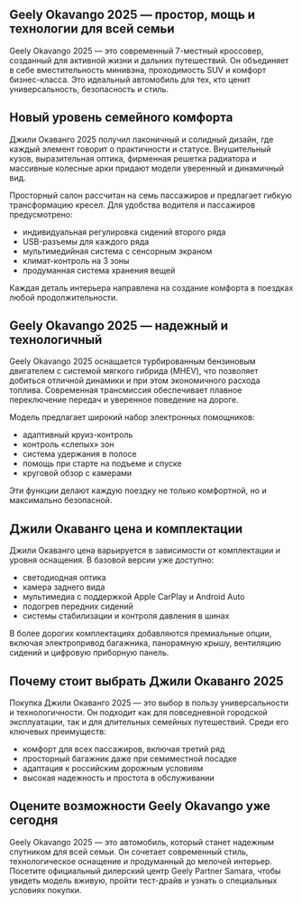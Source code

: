 ## Geely Okavango 2025 — простор, мощь и технологии для всей семьи

Geely Okavango 2025 — это современный 7-местный кроссовер, созданный для активной жизни и дальних путешествий. Он объединяет в себе вместительность минивэна, проходимость SUV и комфорт бизнес-класса. Это идеальный автомобиль для тех, кто ценит универсальность, безопасность и стиль.

## Новый уровень семейного комфорта

Джили Окаванго 2025 получил лаконичный и солидный дизайн, где каждый элемент говорит о практичности и статусе. Внушительный кузов, выразительная оптика, фирменная решетка радиатора и массивные колесные арки придают модели уверенный и динамичный вид.

Просторный салон рассчитан на семь пассажиров и предлагает гибкую трансформацию кресел. Для удобства водителя и пассажиров предусмотрено:

- индивидуальная регулировка сидений второго ряда
- USB-разъемы для каждого ряда
- мультимедийная система с сенсорным экраном
- климат-контроль на 3 зоны
- продуманная система хранения вещей

Каждая деталь интерьера направлена на создание комфорта в поездках любой продолжительности.

## Geely Okavango 2025 — надежный и технологичный

Geely Okavango 2025 оснащается турбированным бензиновым двигателем с системой мягкого гибрида (MHEV), что позволяет добиться отличной динамики и при этом экономичного расхода топлива. Современная трансмиссия обеспечивает плавное переключение передач и уверенное поведение на дороге.

Модель предлагает широкий набор электронных помощников:

- адаптивный круиз-контроль
- контроль «слепых» зон
- система удержания в полосе
- помощь при старте на подъеме и спуске
- круговой обзор с камерами

Эти функции делают каждую поездку не только комфортной, но и максимально безопасной.

## Джили Окаванго цена и комплектации

Джили Окаванго цена варьируется в зависимости от комплектации и уровня оснащения. В базовой версии уже доступно:

- светодиодная оптика
- камера заднего вида
- мультимедиа с поддержкой Apple CarPlay и Android Auto
- подогрев передних сидений
- системы стабилизации и контроля давления в шинах

В более дорогих комплектациях добавляются премиальные опции, включая электропривод багажника, панорамную крышу, вентиляцию сидений и цифровую приборную панель.

## Почему стоит выбрать Джили Окаванго 2025

Покупка Джили Окаванго 2025 — это выбор в пользу универсальности и технологичности. Он подходит как для повседневной городской эксплуатации, так и для длительных семейных путешествий. Среди его ключевых преимуществ:

- комфорт для всех пассажиров, включая третий ряд
- просторный багажник даже при семиместной посадке
- адаптация к российским дорожным условиям
- высокая надежность и простота в обслуживании

## Оцените возможности Geely Okavango уже сегодня

Geely Okavango 2025 — это автомобиль, который станет надежным спутником для всей семьи. Он сочетает современный стиль, технологическое оснащение и продуманный до мелочей интерьер. Посетите официальный дилерский центр Geely Partner Samara, чтобы увидеть модель вживую, пройти тест-драйв и узнать о специальных условиях покупки.